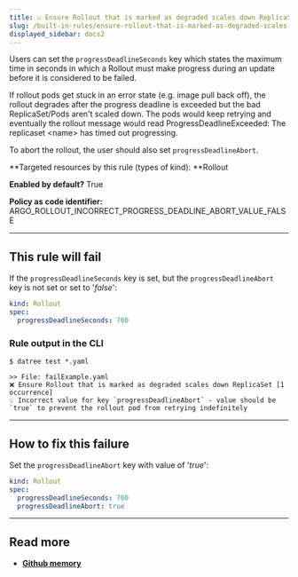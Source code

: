 ```yaml
---
title: ☑️ Ensure Rollout that is marked as degraded scales down ReplicaSet
slug: /built-in-rules/ensure-rollout-that-is-marked-as-degraded-scales-down-replicaset
displayed_sidebar: docs2
---
```


Users can set the `progressDeadlineSeconds` key which states the maximum time in seconds in which a Rollout must make progress during an update before it is considered to be failed.

If rollout pods get stuck in an error state (e.g. image pull back off), the rollout degrades after the progress deadline is exceeded but the bad ReplicaSet/Pods aren't scaled down. The pods would keep retrying and eventually the rollout message would read ProgressDeadlineExceeded: The replicaset \<name\> has timed out progressing.

To abort the rollout, the user should also set `progressDeadlineAbort`.

**Targeted resources by this rule (types of kind): **Rollout

**Enabled by default?** True

**Policy as code identifier:** ARGO_ROLLOUT_INCORRECT_PROGRESS_DEADLINE_ABORT_VALUE_FALSE

---

## This rule will fail

If the `progressDeadlineSeconds` key is set, but the `progressDeadlineAbort` key is not set or set to '_false_':

```yaml
kind: Rollout
spec:
  progressDeadlineSeconds: 700
```

### Rule output in the CLI

```none
$ datree test *.yaml

>> File: failExample.yaml
❌ Ensure Rollout that is marked as degraded scales down ReplicaSet [1 occurrence]
💡 Incorrect value for key `progressDeadlineAbort` - value should be `true` to prevent the rollout pod from retrying indefinitely
```

---

## How to fix this failure

Set the `progressDeadlineAbort` key with value of '_true_':

```yaml
kind: Rollout
spec:
  progressDeadlineSeconds: 700
  progressDeadlineAbort: true
```

---

## Read more

- [**Github memory**](https://githubmemory.com/repo/argoproj/argo-rollouts/issues/1593)
